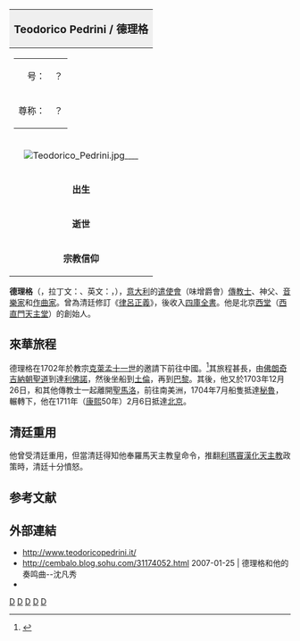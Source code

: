 {{Refimprove|time=2021-12-11T13:25:14+00:00}}
{{noteTA
|1=zh-hans:里窝那;zh-hk:利禾奴;zh-tw:利佛諾;
}}
{| width="250" align="right" border="1" cellpadding="2" cellspacing="0" style="margin: 0em 0.5em 0em 0.5em;"
! align="center" colspan="2" style="background:#efefef;"|
<big>'''<span lang=it>Teodorico Pedrini</span> / 德理格'''</big>
|-
|align="center" colspan="2"|
{|
|align=right|号：||？
|-
|align=right|尊称：||？
|}
|-
| align="center" colspan="2"|
[[File:Teodorico_Pedrini.jpg|none]]<small>____</small>
|-
!<strong>出生</strong>
|1671年6月30日<br>[[意大利|意大利]][[費爾莫|費爾莫]]城
|-
!<strong>逝世</strong>
|1746年12月10日<br>[[中國|中國]][[北京市|北京]]
|-
!<strong>宗教信仰</strong>
|[[天主教|天主教]]
|}
'''德理格'''（{{lang|it|'''Teodorico Pedrini'''}}，拉丁文：{{lang|lt|''Teodoricus Pedrini''}}、英文：{{lang|en|''Theodore Pedrini''}}，{{bd|1671年|6月30日|1746年|12月10日|catIdx=R}}），[[意大利|意大利]]的[[遣使會|遣使會]]（味增爵會）[[傳教士|傳教士]]、神父、[[音樂家|音樂家]]和[[作曲家|作曲家]]。曾為清廷修訂《[[律呂正義|律呂正義]]》，後收入[[四庫全書|四庫全書]]。他是北京[[西堂|西堂]]（[[西直門天主堂|西直門天主堂]]）的創始人。

==來華旅程==
德理格在1702年於教宗[[克萊孟十一世|克萊孟十一世]]的邀請下前往中國。<ref>{{Cite web|title=新書問世：德里格神父自述在中國傳教工作|url=https://www.vaticannews.va/zht/church/news/2018-11/teodorico-pedrini-missionary-first-person-description.html|access-date=2021-12-11|date=2018-11-29|work=梵蒂岡新聞網|language=zh-TW|archive-date=2021-12-11|archive-url=https://web.archive.org/web/20211211185400/https://www.vaticannews.va/zht/church/news/2018-11/teodorico-pedrini-missionary-first-person-description.html|dead-url=no}}</ref>其旅程甚長，由[[佛朗奇吉納朝聖道|佛朗奇吉納朝聖道]]到達[[利佛諾|利佛諾]]，然後坐船到[[土倫|土倫]]，再到[[巴黎|巴黎]]。其後，他又於1703年12月26日，和其他傳教士一起離開[[聖馬洛|聖馬洛]]，前往南美洲，1704年7月船隻抵達[[秘魯|秘魯]]，輾轉下，他在1711年（[[康熙|康熙]]50年）2月6日抵達[[北京|北京]]。

==清廷重用==
他曾受清廷重用，但當清廷得知他奉羅馬天主教皇命令，推翻[[利瑪竇|利瑪竇]][[中国礼仪之争|漢化天主教]]政策時，清廷十分憤怒。

== 参考文献 ==
{{Reflist}}

== 外部連結 ==
* http://www.teodoricopedrini.it/ {{Wayback|url=http://www.teodoricopedrini.it/ |date=20210120214953 }}
* http://cembalo.blog.sohu.com/31174052.html {{Wayback|url=http://cembalo.blog.sohu.com/31174052.html |date=20201009210809 }} 2007-01-25 | 德理格和他的奏鸣曲--沈凡秀
* {{Youtube|title=專輯 - ''Pedrini: Concert baroque à la Cité Interdite'' |playlist=OLAK5uy_k4-uN3LY1dtEdpRHzj6DlSY6awhpwJrbg}}

[[Category:意大利天主教传教士|D]]
[[Category:在清朝逝世的耶稣会传教士|D]]
[[Category:死在清朝的意大利人|D]]
[[Category:遣使會神父|D]]
[[Category:马尔凯大区人|D]]
